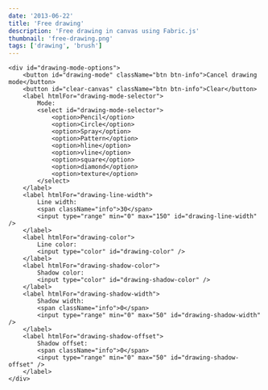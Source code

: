 ```yaml
---
date: '2013-06-22'
title: 'Free drawing'
description: 'Free drawing in canvas using Fabric.js'
thumbnail: 'free-drawing.png'
tags: ['drawing', 'brush']
---
```



<CodeEditor code={code} canvasId="c" client:idle>
<div className="demo-body">
	<canvas id="c" width="500" height="500"></canvas>

    <div id="drawing-mode-options">
    	<button id="drawing-mode" className="btn btn-info">Cancel drawing mode</button>
    	<button id="clear-canvas" className="btn btn-info">Clear</button>
    	<label htmlFor="drawing-mode-selector">
    		Mode:
    		<select id="drawing-mode-selector">
    			<option>Pencil</option>
    			<option>Circle</option>
    			<option>Spray</option>
    			<option>Pattern</option>
    			<option>hline</option>
    			<option>vline</option>
    			<option>square</option>
    			<option>diamond</option>
    			<option>texture</option>
    		</select>
    	</label>
    	<label htmlFor="drawing-line-width">
    		Line width:
    		<span className="info">30</span>
    		<input type="range" min="0" max="150" id="drawing-line-width" />
    	</label>
    	<label htmlFor="drawing-color">
    		Line color:
    		<input type="color" id="drawing-color" />
    	</label>
    	<label htmlFor="drawing-shadow-color">
    		Shadow color:
    		<input type="color" id="drawing-shadow-color" />
    	</label>
    	<label htmlFor="drawing-shadow-width">
    		Shadow width:
    		<span className="info">0</span>
    		<input type="range" min="0" max="50" id="drawing-shadow-width" />
    	</label>
    	<label htmlFor="drawing-shadow-offset">
    		Shadow offset:
    		<span className="info">0</span>
    		<input type="range" min="0" max="50" id="drawing-shadow-offset" />
    	</label>
    </div>

</div>
</CodeEditor>
<FreeDrawingUI />

